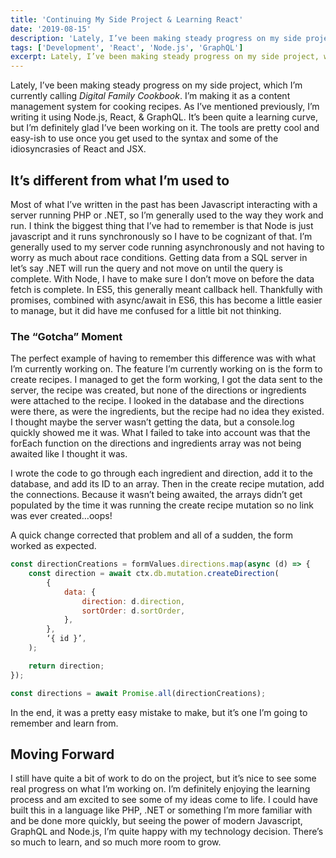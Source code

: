 ```yaml
---
title: 'Continuing My Side Project & Learning React'
date: '2019-08-15'
description: 'Lately, I’ve been making steady progress on my side project, which I’m currently calling Digital Family Cookbook.'
tags: ['Development', 'React', 'Node.js', 'GraphQL']
excerpt: Lately, I’ve been making steady progress on my side project, which I’m currently calling Digital Family Cookbook. I’m making it as a content management system for cooking recipes. As I’ve mentioned previously, I’m writing it using Node.js, React, & GraphQL. It’s been quite a learning curve, but I’m definitely glad I’ve been working on it. The tools are pretty cool and easy-ish to use once you get used to the syntax and some of the idiosyncrasies of React and JSX.
---
```


Lately, I’ve been making steady progress on my side project, which I’m currently calling _Digital Family Cookbook_. I’m making it as a content management system for cooking recipes. As I’ve mentioned previously, I’m writing it using Node.js, React, & GraphQL. It’s been quite a learning curve, but I’m definitely glad I’ve been working on it. The tools are pretty cool and easy-ish to use once you get used to the syntax and some of the idiosyncrasies of React and JSX.

## It’s different from what I’m used to

Most of what I’ve written in the past has been Javascript interacting with a server running PHP or .NET, so I’m generally used to the way they work and run. I think the biggest thing that I’ve had to remember is that Node is just javascript and it runs synchronously so I have to be cognizant of that. I’m generally used to my server code running asynchronously and not having to worry as much about race conditions. Getting data from a SQL server in let’s say .NET will run the query and not move on until the query is complete. With Node, I have to make sure I don’t move on before the data fetch is complete. In ES5, this generally meant callback hell. Thankfully with promises, combined with async/await in ES6, this has become a little easier to manage, but it did have me confused for a little bit not thinking.

### The “Gotcha” Moment

The perfect example of having to remember this difference was with what I’m currently working on. The feature I’m currently working on is the form to create recipes. I managed to get the form working, I got the data sent to the server, the recipe was created, but none of the directions or ingredients were attached to the recipe. I looked in the database and the directions were there, as were the ingredients, but the recipe had no idea they existed. I thought maybe the server wasn’t getting the data, but a console.log quickly showed me it was. What I failed to take into account was that the forEach function on the directions and ingredients array was not being awaited like I thought it was.

I wrote the code to go through each ingredient and direction, add it to the database, and add its ID to an array. Then in the create recipe mutation, add the connections. Because it wasn’t being awaited, the arrays didn’t get populated by the time it was running the create recipe mutation so no link was ever created…oops!

A quick change corrected that problem and all of a sudden, the form worked as expected.

```javascript
const directionCreations = formValues.directions.map(async (d) => {
    const direction = await ctx.db.mutation.createDirection(
        {
            data: {
                direction: d.direction,
                sortOrder: d.sortOrder,
            },
        },
        ‘{ id }’,
    );

    return direction;
});

const directions = await Promise.all(directionCreations);
```

In the end, it was a pretty easy mistake to make, but it’s one I’m going to remember and learn from.

## Moving Forward

I still have quite a bit of work to do on the project, but it’s nice to see some real progress on what I’m working on. I’m definitely enjoying the learning process and am excited to see some of my ideas come to life. I could have built this in a language like PHP, .NET or something I’m more familiar with and be done more quickly, but seeing the power of modern Javascript, GraphQL and Node.js, I’m quite happy with my technology decision. There’s so much to learn, and so much more room to grow.

